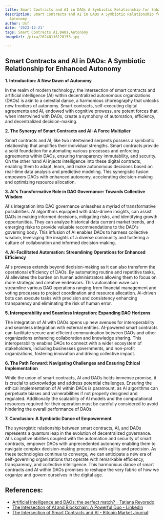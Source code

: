 ```yaml
---
title: Smart Contracts and AI in DAOs A Symbiotic Relationship for Enhanced Autonomy
description: Smart Contracts and AI in DAOs A Symbiotic Relationship for Enhanced
  Autonomy
author: Usf
date: '2023-12-21'
tags: Smart Contracts,AI,DAOs,Autonomy
imageUrl: /pixa/20240116120153.jpg

---
```

## Smart Contracts and AI in DAOs: A Symbiotic Relationship for Enhanced Autonomy

**1. Introduction: A New Dawn of Autonomy**

In the realm of modern technology, the intersection of smart contracts and artificial intelligence (AI) within decentralized autonomous  organizations (DAOs) is  akin to  a celestial dance, a harmonious choreography that unlocks new frontiers of autonomy. Smart contracts, self-executing digital agreements  and AI, endowed with cognitive prowess, are potent  forces  that when intertwined with DAOs, create a symphony of automation, efficiency, and decentralized decision-making.

**2. The Synergy of Smart Contracts  and AI: A Force Multiplier**

Smart contracts and AI, like two intertwined serpents possess a symbiotic relationship that amplifies their individual strengths. Smart contracts provide a  solid  foundation for automating various processes and enforcing agreements within  DAOs, ensuring transparency  immutability,  and security. On the other hand AI injects intelligence into these  digital contracts,  enabling them to  adapt, learn, and make autonomous decisions based on real-time data analysis and predictive modeling. This  synergistic fusion empowers DAOs with enhanced autonomy, accelerating  decision-making and optimizing resource allocation.

**3. AI's Transformative Role in DAO Governance: Towards Collective Wisdom**

AI's integration  into DAO governance unleashes a myriad of transformative possibilities. AI  algorithms equipped  with data-driven insights, can assist DAOs in making informed decisions, mitigating  risks, and identifying growth opportunities. They can analyze historical data current market trends, and emerging risks to provide  valuable recommendations to  the DAO's governing body. This infusion of  AI enables DAOs to harness collective wisdom,  leveraging the insights of a diverse  community and fostering a culture of collaboration and informed decision-making.

**4. AI-Facilitated Automation: Streamlining Operations  for Enhanced Efficiency**

AI's prowess extends  beyond decision-making as it can also  transform the operational efficiency of DAOs. By automating routine  and repetitive tasks, AI  alleviates the burden on human administrators allowing them to focus on more strategic and creative endeavors. This automation wave can streamline  various DAO operations  ranging from financial management and voting processes to project coordination and resource allocation. AI-driven bots can  execute tasks with precision and consistency enhancing transparency and eliminating the risk of human error.

**5. Interoperability and Seamless Integration: Expanding DAO Horizons**

The integration of AI with DAOs opens up new avenues for interoperability  and seamless integration with external entities. AI-powered smart contracts can  facilitate secure and efficient communication between DAOs and  other organizations  enhancing collaboration and knowledge sharing. This interoperability enables DAOs to  connect with a wider ecosystem of stakeholders, including businesses governments, and non-profit organizations, fostering innovation and driving collective impact.

**6. The  Path Forward:  Navigating Challenges and Ensuring Ethical  Implementation**

While the union of smart contracts, AI and DAOs holds immense promise, it is crucial to acknowledge  and address  potential  challenges. Ensuring the ethical implementation of AI within DAOs is paramount, as  AI algorithms can  perpetuate biases and vulnerabilities if not properly designed and regulated.  Additionally the scalability of AI  models  and the computational resources required for their operation must be carefully considered to avoid  hindering the overall performance of DAOs.

**7. Conclusion: A Symbiotic Dance of Empowerment**

The synergistic relationship between smart contracts, AI, and DAOs represents a quantum leap in the evolution of decentralized governance.  AI's cognitive abilities coupled with the automation and security of smart contracts, empower DAOs with  unprecedented autonomy enabling them to navigate complex decision-making processes with agility and precision. As these technologies continue to converge, we can anticipate a new era of  self-governing organizations that operate with remarkable efficiency, transparency, and collective intelligence. This harmonious dance of smart  contracts  and AI within DAOs promises to reshape the very fabric  of  how we organize and govern ourselves in the digital age.

## References:
- [Artificial Intelligence and DAOs: the perfect match? - Tatiana Revoredo](https://tatianarevoredo.medium.com/artificial-intelligence-and-daos-the-perfect-marriage-d84250d6bf3e)
- [The Intersection of AI and Blockchain: A Powerful Duo - LinkedIn](https://www.linkedin.com/pulse/intersection-ai-blockchain-powerful-duo-progneo-corporation)
- [The Intersection of Smart Contracts and AI - Bitcoin Market Journal](https://www.bitcoinmarketjournal.com/smart-contracts-and-ai/)
